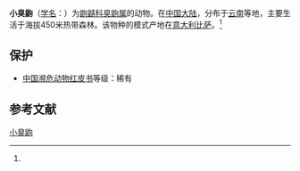 {{Speciesbox
| name = 小臭鼩
| status = LC
| trend = unknown
| status_system = iucn3.1
| status_ref =<ref name=iucn>{{IUCN|author=Aulagnier, S.; Hutterer, R.; Jenkins, P.; Bukhnikashvili, A.; Kryštufek, B.; and Kock, D.|year=2008|id=29671|title=Suncus etruscus|accessdate=25 October 2010|version=2010.3}}</ref>
| image = Suncus etruscus.jpg
| range_map = Etruscan Shrew area.png
| genus = Suncus
| species = etruscus
| authority = (Savi, 1822)<ref name='id127'>{{cite web| url =http://www.bioinfo.cn/db05/BjdwSpecies.php?action=view&id=127| title =小臭鼩| work =《中国动物物种编目数据库》| publisher =中国科学院微生物研究所| author =中国科学院动物研究所| accessdate =2009-03-27| deadurl =yes| archiveurl =https://web.archive.org/web/20160305084617/http://www.bioinfo.cn/db05/BjdwSpecies.php?action=view&id=127| archivedate =2016-03-05}}</ref>
}}

'''小臭鼩'''（[[学名|学名]]：{{lang|la|''Suncus etruscus''}}）为[[鼩鼱科|鼩鼱科]][[臭鼩属|臭鼩属]]的动物。在[[中国大陆|中国大陆]]，分布于[[云南|云南]]等地，主要生活于海拔450米热带森林。该物种的模式产地在[[意大利|意大利]][[比萨|比萨]]。<ref name='id127'/>

==保护==
*[[中国濒危动物红皮书|中国濒危动物红皮书]]等级：稀有

== 参考文献 ==
{{reflist}}
{{Taxonbar|from=Q369889}}

[[Category:臭鼩属|小臭鼩]]


{{哺乳类小作品}}